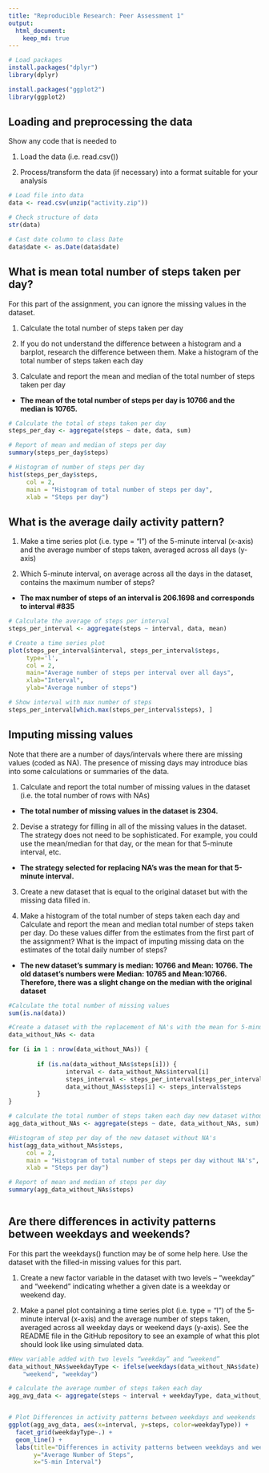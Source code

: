 ```yaml
---
title: "Reproducible Research: Peer Assessment 1"
output: 
  html_document:
    keep_md: true
---
```

```r

# Load packages
install.packages("dplyr")
library(dplyr)

install.packages("ggplot2")
library(ggplot2)

```

## Loading and preprocessing the data

Show any code that is needed to

1. Load the data (i.e. read.csv())

2. Process/transform the data (if necessary) into a format suitable for your analysis

```r

# Load file into data
data <- read.csv(unzip("activity.zip")) 

# Check structure of data 
str(data)                                                   

# Cast date column to class Date
data$date <- as.Date(data$date)                         

```

## What is mean total number of steps taken per day?

For this part of the assignment, you can ignore the missing values in the dataset.

1. Calculate the total number of steps taken per day

2. If you do not understand the difference between a histogram and a barplot, research the difference between them. Make a histogram of the total number of steps taken each day

3. Calculate and report the mean and median of the total number of steps taken per day  

- **The mean of the total number of steps per day is 10766 and the median is 10765.**

```r

# Calculate the total of steps taken per day
steps_per_day <- aggregate(steps ~ date, data, sum) 

# Report of mean and median of steps per day
summary(steps_per_day$steps)

# Histogram of number of steps per day
hist(steps_per_day$steps, 
     col = 2, 
     main = "Histogram of total number of steps per day", 
     xlab = "Steps per day")

```

## What is the average daily activity pattern?

1. Make a time series plot (i.e. type = “l”) of the 5-minute interval (x-axis) and the average number of steps taken, averaged across all days (y-axis)

2. Which 5-minute interval, on average across all the days in the dataset, contains the maximum number of steps?  

- **The max number of steps of an interval is 206.1698 and corresponds to interval #835**

```r

# Calculate the average of steps per interval
steps_per_interval <- aggregate(steps ~ interval, data, mean)

# Create a time series plot 
plot(steps_per_interval$interval, steps_per_interval$steps, 
     type='l',
     col = 2,
     main="Average number of steps per interval over all days", 
     xlab="Interval", 
     ylab="Average number of steps")

# Show interval with max number of steps
steps_per_interval[which.max(steps_per_interval$steps), ]

```

## Imputing missing values

Note that there are a number of days/intervals where there are missing values (coded as NA). The presence of missing days may introduce bias into some calculations or summaries of the data.

1. Calculate and report the total number of missing values in the dataset (i.e. the total number of rows with NAs)  

- **The total number of missing values in the dataset is 2304.**

2. Devise a strategy for filling in all of the missing values in the dataset. The strategy does not need to be sophisticated. For example, you could use the mean/median for that day, or the mean for that 5-minute interval, etc.

- **The strategy selected for replacing NA’s was the mean for that 5-minute interval.**

3. Create a new dataset that is equal to the original dataset but with the missing data filled in.

4. Make a histogram of the total number of steps taken each day and Calculate and report the mean and median total number of steps taken per day. Do these values differ from the estimates from the first part of the assignment? What is the impact of imputing missing data on the estimates of the total daily number of steps?  
- **The new dataset's summary is median: 10766 and Mean: 10766. The old dataset's numbers were Median: 10765 and Mean:10766. Therefore, there was a slight change on the median with the original dataset   **


```r

#Calculate the total number of missing values
sum(is.na(data))

#Create a dataset with the replacement of NA's with the mean for 5-minute interval
data_without_NAs <- data

for (i in 1 : nrow(data_without_NAs)) {
        
        if (is.na(data_without_NAs$steps[i])) {
                interval <- data_without_NAs$interval[i]
                steps_interval <- steps_per_interval[steps_per_interval$interval == interval,]
                data_without_NAs$steps[i] <- steps_interval$steps
        }
}

# calculate the total number of steps taken each day new dataset without NA's
agg_data_without_NAs <- aggregate(steps ~ date, data_without_NAs, sum)

#Histogram of step per day of the new dataset without NA's 
hist(agg_data_without_NAs$steps, 
     col = 2, 
     main = "Histogram of total number of steps per day without NA's", 
     xlab = "Steps per day")

# Report of mean and median of steps per day
summary(agg_data_without_NAs$steps)



```

## Are there differences in activity patterns between weekdays and weekends?

For this part the weekdays() function may be of some help here. Use the dataset with the filled-in missing values for this part.

1. Create a new factor variable in the dataset with two levels – “weekday” and “weekend” indicating whether a given date is a weekday or weekend day.

2. Make a panel plot containing a time series plot (i.e. type = "l") of the 5-minute interval (x-axis) and the average number of steps taken, averaged across all weekday days or weekend days (y-axis). See the README file in the GitHub repository to see an example of what this plot should look like using simulated data.

```r

#New variable added with two levels “weekday” and “weekend”
data_without_NAs$weekdayType <- ifelse(weekdays(data_without_NAs$date) %in% c("Satuday", "Sunday"), 
    "weekend", "weekday")

# calculate the average number of steps taken each day
agg_avg_data <- aggregate(steps ~ interval + weekdayType, data_without_NAs, mean)


# Plot Differences in activity patterns between weekdays and weekends
ggplot(agg_avg_data, aes(x=interval, y=steps, color=weekdayType)) + 
  facet_grid(weekdayType~.) +
  geom_line() + 
  labs(title="Differences in activity patterns between weekdays and weekends", 
       y="Average Number of Steps", 
       x="5-min Interval")

```
